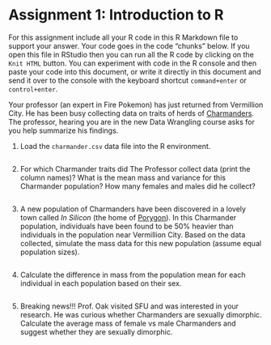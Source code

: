 # Assignment 1: Introduction to R

For this assignment include all your R code in this R Markdown file to support your answer. Your code goes in the code "chunks" below. If you open this file in RStudio then you can run all the R code by clicking on the `Knit HTML` button. You can experiment with code in the R console and then paste your code into this document, or write it directly in this document and send it over to the console with the keyboard shortcut `command+enter` or `control+enter`.

Your professor (an expert in Fire Pokemon) has just returned from Vermillion City. He has been busy collecting data on traits of herds of [Charmanders](http://pokemon.wikia.com/wiki/Charmander). The professor, hearing you are in the new Data Wrangling course asks for you help summarize his findings.

1. Load the `charmander.csv` data file into the R environment.

```r

```

2. For which Charmander traits did The Professor collect data (print the column names)? What is the mean mass and variance for this Charmander population? How many females and males did he collect?

```r

```


3. A new population of Charmanders have been discovered in a lovely town called *In Silicon* (the home of [Porygon](http://pokemon.wikia.com/wiki/Porygon)). In this Charmander population, individuals have been found to be 50% heavier than individuals in the population near Vermillion City. Based on the data collected, simulate the mass data for this new population (assume equal population sizes).

```r

```

4. Calculate the difference in mass from the population mean for each individual in each population based on their sex.

```r

```

5. Breaking news!!! Prof. Oak visited SFU and was interested in your research. He was curious whether Charmanders are sexually dimorphic. Calculate the average mass of female vs male Charmanders and suggest whether they are sexually dimorphic.
```r

```
